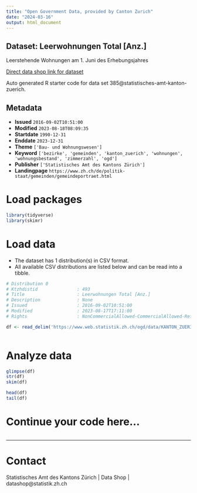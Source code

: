 ```yaml
---
title: "Open Government Data, provided by Canton Zurich"
date: "2024-03-16"
output: html_document
---
```


## Dataset: Leerwohnungen Total [Anz.]

Leerstehende Wohnungen am 1. Juni des Erhebungsjahres

[Direct data shop link for dataset](https://www.zh.ch/de/politik-staat/statistik-daten/datenkatalog.html#/datasets/385@statistisches-amt-kanton-zuerich)

Auto generated R starter code for data set 385@statistisches-amt-kanton-zuerich.

## Metadata

- **Issued** `2016-09-02T10:51:00`
- **Modified** `2023-08-18T08:09:35`
- **Startdate** `1990-12-31`
- **Enddate** `2023-12-31`
- **Theme** `['Bau- und Wohnungswesen']`
- **Keyword** `['bezirke', 'gemeinden', 'kanton_zuerich', 'wohnungen', 'wohnungsbestand', 'zimmerzahl', 'ogd']`
- **Publisher** `['Statistisches Amt des Kantons Zürich']`
- **Landingpage** `https://www.zh.ch/de/politik-staat/gemeinden/gemeindeportraet.html`


# Load packages

```r

library(tidyverse)
library(skimr)

```

# Load data

-   The dataset has 1 distribution(s) in CSV format.
-   All available CSV distributions are listed below and can be read into a tibble.

```r

# Distribution 0
# Ktzhdistid               : 493
# Title                    : Leerwohnungen Total [Anz.]
# Description              : None
# Issued                   : 2016-09-02T10:51:00
# Modified                 : 2023-08-17T17:11:00
# Rights                   : NonCommercialAllowed-CommercialAllowed-ReferenceRequired

df <- read_delim('https://www.web.statistik.zh.ch/ogd/data/KANTON_ZUERICH_381.csv')



```

# Analyze data

```r

glimpse(df)
str(df)
skim(df)

head(df)
tail(df)

```

# Continue your code here...

```r

```

------------------------------------------------------------------------

# Contact

Statistisches Amt des Kantons Zürich | Data Shop | datashop@statistik.zh.ch
